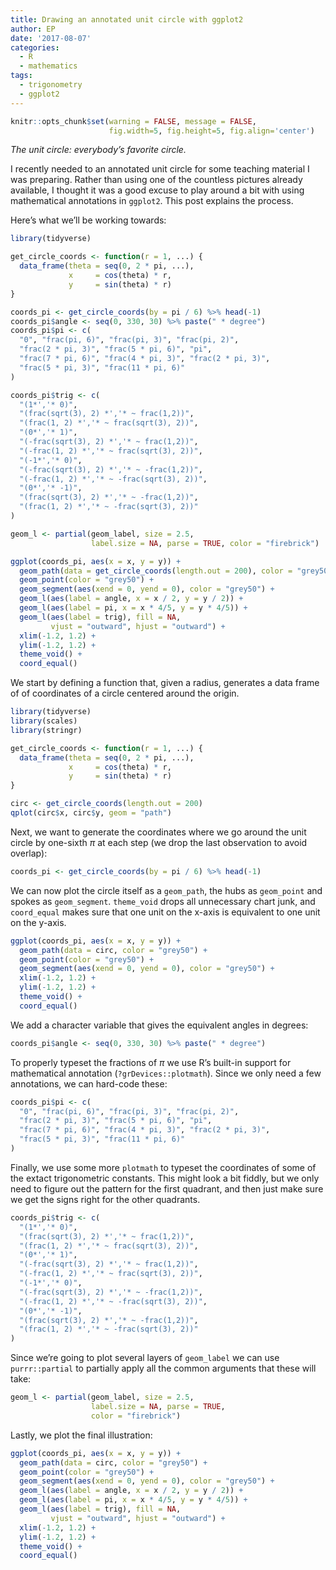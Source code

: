 ```yaml
---
title: Drawing an annotated unit circle with ggplot2
author: EP
date: '2017-08-07'
categories:
  - R
  - mathematics
tags:
  - trigonometry
  - ggplot2
---
```


```r
knitr::opts_chunk$set(warning = FALSE, message = FALSE,
                      fig.width=5, fig.height=5, fig.align='center')
```

*The unit circle: everybody's favorite circle.*

I recently needed to an annotated unit circle for some teaching material I was
preparing. Rather than using one of the countless pictures already available, I
thought it was a good excuse to play around a bit with using mathematical
annotations in `ggplot2`. This post explains the process. 

Here's what we'll be working towards:

```r
library(tidyverse)

get_circle_coords <- function(r = 1, ...) {
  data_frame(theta = seq(0, 2 * pi, ...),
             x     = cos(theta) * r,
             y     = sin(theta) * r)
}

coords_pi <- get_circle_coords(by = pi / 6) %>% head(-1)
coords_pi$angle <- seq(0, 330, 30) %>% paste(" * degree")
coords_pi$pi <- c(
  "0", "frac(pi, 6)", "frac(pi, 3)", "frac(pi, 2)", 
  "frac(2 * pi, 3)", "frac(5 * pi, 6)", "pi",
  "frac(7 * pi, 6)", "frac(4 * pi, 3)", "frac(2 * pi, 3)", 
  "frac(5 * pi, 3)", "frac(11 * pi, 6)"
)

coords_pi$trig <- c(
  "(1*','* 0)",
  "(frac(sqrt(3), 2) *','* ~ frac(1,2))",
  "(frac(1, 2) *','* ~ frac(sqrt(3), 2))",
  "(0*','* 1)",
  "(-frac(sqrt(3), 2) *','* ~ frac(1,2))",
  "(-frac(1, 2) *','* ~ frac(sqrt(3), 2))",
  "(-1*','* 0)",
  "(-frac(sqrt(3), 2) *','* ~ -frac(1,2))",
  "(-frac(1, 2) *','* ~ -frac(sqrt(3), 2))",
  "(0*','* -1)",
  "(frac(sqrt(3), 2) *','* ~ -frac(1,2))",
  "(frac(1, 2) *','* ~ -frac(sqrt(3), 2))"
)

geom_l <- partial(geom_label, size = 2.5, 
                  label.size = NA, parse = TRUE, color = "firebrick")

ggplot(coords_pi, aes(x = x, y = y)) +
  geom_path(data = get_circle_coords(length.out = 200), color = "grey50") +
  geom_point(color = "grey50") +
  geom_segment(aes(xend = 0, yend = 0), color = "grey50") +
  geom_l(aes(label = angle, x = x / 2, y = y / 2)) +
  geom_l(aes(label = pi, x = x * 4/5, y = y * 4/5)) +
  geom_l(aes(label = trig), fill = NA, 
         vjust = "outward", hjust = "outward") +
  xlim(-1.2, 1.2) +
  ylim(-1.2, 1.2) +
  theme_void() +
  coord_equal()
```

We start by defining a function that, given a radius, generates a data frame of
of coordinates of a circle centered around the origin.

```r
library(tidyverse)
library(scales)
library(stringr)

get_circle_coords <- function(r = 1, ...) {
  data_frame(theta = seq(0, 2 * pi, ...),
             x     = cos(theta) * r,
             y     = sin(theta) * r)
}

circ <- get_circle_coords(length.out = 200)
qplot(circ$x, circ$y, geom = "path")
```

Next, we want to generate the coordinates where we go around the unit circle by
one-sixth $\pi$ at each step (we drop the last observation to avoid overlap):

```r
coords_pi <- get_circle_coords(by = pi / 6) %>% head(-1)
```

We can now plot the circle itself as a `geom_path`, the hubs as `geom_point` and
spokes as `geom_segment`. `theme_void` drops all unnecessary chart junk, and
`coord_equal` makes sure that one unit on the x-axis is equivalent to one unit
on the y-axis.

```r
ggplot(coords_pi, aes(x = x, y = y)) +
  geom_path(data = circ, color = "grey50") +
  geom_point(color = "grey50") +
  geom_segment(aes(xend = 0, yend = 0), color = "grey50") +
  xlim(-1.2, 1.2) +
  ylim(-1.2, 1.2) +
  theme_void() +
  coord_equal()
```

We add a character variable that gives the equivalent angles in degrees:

```r
coords_pi$angle <- seq(0, 330, 30) %>% paste(" * degree")
```

To properly typeset the fractions of $\pi$ we use R's built-in support for
mathematical annotation (`?grDevices::plotmath`). Since we only need a few
annotations, we can hard-code these:

```r
coords_pi$pi <- c(
  "0", "frac(pi, 6)", "frac(pi, 3)", "frac(pi, 2)", 
  "frac(2 * pi, 3)", "frac(5 * pi, 6)", "pi",
  "frac(7 * pi, 6)", "frac(4 * pi, 3)", "frac(2 * pi, 3)", 
  "frac(5 * pi, 3)", "frac(11 * pi, 6)"
)
```

Finally, we use some more `plotmath` to typeset the coordinates of some of the
extact trigonometric constants. This might look a bit fiddly, but we only need
to figure out the pattern for the first quadrant, and then just make sure we get
the signs right for the other quadrants.

```r
coords_pi$trig <- c(
  "(1*','* 0)",
  "(frac(sqrt(3), 2) *','* ~ frac(1,2))",
  "(frac(1, 2) *','* ~ frac(sqrt(3), 2))",
  "(0*','* 1)",
  "(-frac(sqrt(3), 2) *','* ~ frac(1,2))",
  "(-frac(1, 2) *','* ~ frac(sqrt(3), 2))",
  "(-1*','* 0)",
  "(-frac(sqrt(3), 2) *','* ~ -frac(1,2))",
  "(-frac(1, 2) *','* ~ -frac(sqrt(3), 2))",
  "(0*','* -1)",
  "(frac(sqrt(3), 2) *','* ~ -frac(1,2))",
  "(frac(1, 2) *','* ~ -frac(sqrt(3), 2))"
)
```

Since we're going to plot several layers of `geom_label` we can use
`purrr::partial` to partially apply all the common arguments that these will
take:

```r
geom_l <- partial(geom_label, size = 2.5, 
                  label.size = NA, parse = TRUE, 
                  color = "firebrick")
```

Lastly, we plot the final illustration:

```r
ggplot(coords_pi, aes(x = x, y = y)) +
  geom_path(data = circ, color = "grey50") +
  geom_point(color = "grey50") +
  geom_segment(aes(xend = 0, yend = 0), color = "grey50") +
  geom_l(aes(label = angle, x = x / 2, y = y / 2)) +
  geom_l(aes(label = pi, x = x * 4/5, y = y * 4/5)) +
  geom_l(aes(label = trig), fill = NA, 
         vjust = "outward", hjust = "outward") +
  xlim(-1.2, 1.2) +
  ylim(-1.2, 1.2) +
  theme_void() +
  coord_equal()
```
